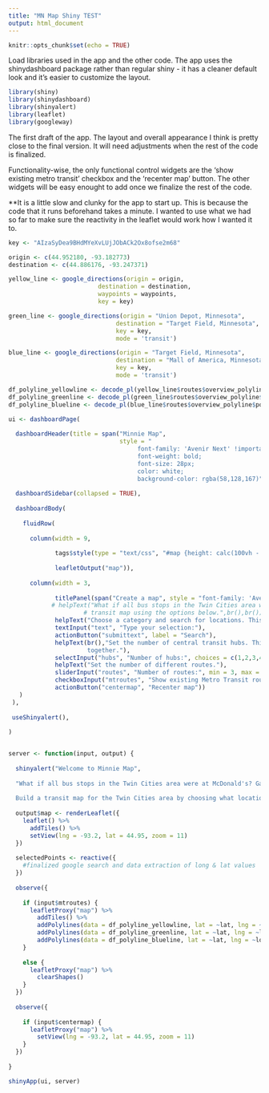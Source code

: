 ```yaml
---
title: "MN Map Shiny TEST"
output: html_document
---
```


```r
knitr::opts_chunk$set(echo = TRUE)
```

Load libraries used in the app and the other code. The app uses the shinydashboard package rather than regular shiny - it has a cleaner default look and it's easier to customize the layout. 

```r
library(shiny)
library(shinydashboard)
library(shinyalert)
library(leaflet)
library(googleway)
```

The first draft of the app. The layout and overall appearance I think is pretty close to the final version. It will need adjustments when the rest of the code is finalized.

Functionality-wise, the only functional control widgets are the 'show existing metro transit' checkbox and the 'recenter map' button. The other widgets will be easy enought to add once we finalize the rest of the code.

**It is a little slow and clunky for the app to start up. This is because the code that it runs beforehand takes a minute. I wanted to use what we had so far to make sure the reactivity in the leaflet would work how I wanted it to.

```r
key <- "AIzaSyDea9BHdMYeXvLUjJObACk2Ox8ofse2m68"

origin <- c(44.952180, -93.182773)
destination <- c(44.886176, -93.247371)

yellow_line <- google_directions(origin = origin,
                         destination = destination,
                         waypoints = waypoints,
                         key = key)

green_line <- google_directions(origin = "Union Depot, Minnesota",
                              destination = "Target Field, Minnesota",
                              key = key,
                              mode = 'transit')

blue_line <- google_directions(origin = "Target Field, Minnesota",
                              destination = "Mall of America, Minnesota",
                              key = key,
                              mode = 'transit')

df_polyline_yellowline <- decode_pl(yellow_line$routes$overview_polyline$points)
df_polyline_greenline <- decode_pl(green_line$routes$overview_polyline$points)
df_polyline_blueline <- decode_pl(blue_line$routes$overview_polyline$points)

ui <- dashboardPage(
  
  dashboardHeader(title = span("Minnie Map",
                               style = "
                                    font-family: 'Avenir Next' !important; 
                                    font-weight: bold;
                                    font-size: 28px;
                                    color: white;
                                    background-color: rgba(58,128,167)")),
  
  dashboardSidebar(collapsed = TRUE),
  
  dashboardBody(
    
    fluidRow(
      
      column(width = 9,
             
             tags$style(type = "text/css", "#map {height: calc(100vh - 80px) !important;},"),
             
             leafletOutput("map")),
      
      column(width = 3,
             
             titlePanel(span("Create a map", style = "font-family: 'Avenir Next' !important;",br())),
            # helpText("What if all bus stops in the Twin Cities area were at McDonald's? Gas stations? Build a
                     # transit map using the options below.",br(),br()),
             helpText("Choose a category and search for locations. This search uses Google Maps."),
             textInput("text", "Type your selection:"),
             actionButton("submittext", label = "Search"),
             helpText(br(),"Set the number of central transit hubs. This will change where routes join
                      together."),
             selectInput("hubs", "Number of hubs:", choices = c(1,2,3,4)),
             helpText("Set the number of different routes."),
             sliderInput("routes", "Number of routes:", min = 3, max = 10, value = 3),
             checkboxInput("mtroutes", "Show existing Metro Transit routes", TRUE),
             actionButton("centermap", "Recenter map"))
   )
 ),
 
 useShinyalert(),
 
)


server <- function(input, output) {
  
  shinyalert("Welcome to Minnie Map",
  
  "What if all bus stops in the Twin Cities area were at McDonald's? Gas stations?
  
  Build a transit map for the Twin Cities area by choosing what locations to use for the stops. Customize the map by changing the number of central transit hubs and the number of routes.")
  
  output$map <- renderLeaflet({
    leaflet() %>% 
      addTiles() %>%
      setView(lng = -93.2, lat = 44.95, zoom = 11) 
  })
  
  selectedPoints <- reactive({
    #finalized google search and data extraction of long & lat values
  })
  
  observe({
    
    if (input$mtroutes) {
      leafletProxy("map") %>% 
        addTiles() %>%
        addPolylines(data = df_polyline_yellowline, lat = ~lat, lng = ~lon, color = "yellow") %>%
        addPolylines(data = df_polyline_greenline, lat = ~lat, lng = ~lon, color = "green") %>%
        addPolylines(data = df_polyline_blueline, lat = ~lat, lng = ~lon, color = "blue")
    } 
    
    else {
      leafletProxy("map") %>% 
        clearShapes()
    }
  })
  
  observe({
    
    if (input$centermap) {
      leafletProxy("map") %>% 
        setView(lng = -93.2, lat = 44.95, zoom = 11) 
    }
  })
  
}

shinyApp(ui, server)
```
